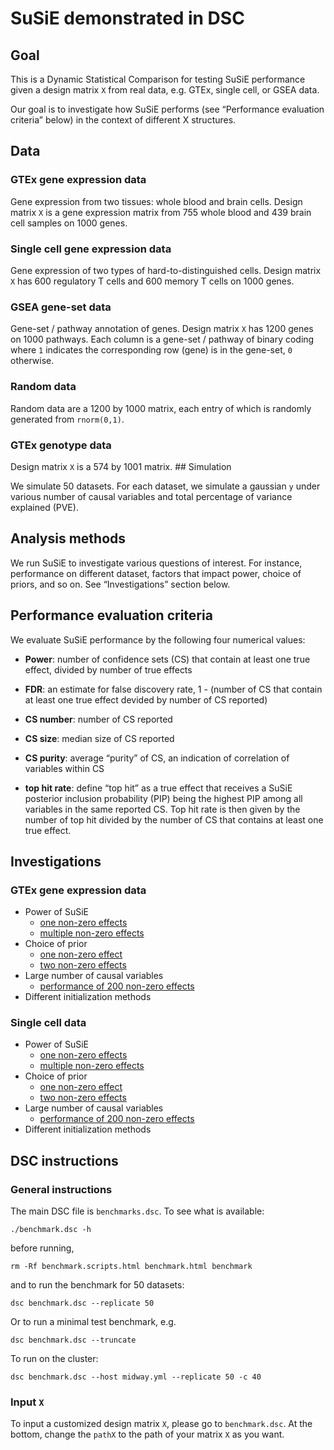 # SuSiE demonstrated in DSC

## Goal

This is a Dynamic Statistical Comparison for testing SuSiE performance given a design matrix `X` from real data, e.g. GTEx, single cell, or GSEA data.

Our goal is to investigate how SuSiE performs (see "Performance evaluation criteria" below) in the context of different X structures.

## Data 

### GTEx gene expression data

Gene expression from two tissues: whole blood and brain cells. Design matrix `X` is a gene expression matrix from 755 whole blood and 439 brain cell samples on 1000 genes. 

### Single cell gene expression data

Gene expression of two types of hard-to-distinguished cells. Design matrix `X` has 600 regulatory T cells and 600 memory T cells on 1000 genes.

### GSEA gene-set data

Gene-set / pathway annotation of genes. Design matrix `X` has 1200 genes on 1000 pathways. Each column is a gene-set / pathway of binary coding where `1` indicates the corresponding row (gene) is in the gene-set, `0` otherwise.

### Random data

Random data are a 1200 by 1000 matrix, each entry of which is randomly generated from `rnorm(0,1)`.


### GTEx genotype data

Design matrix `X` is a 574 by 1001 matrix. 
## Simulation

We simulate 50 datasets. For each dataset, we simulate a gaussian `y` under various number of causal variables and total percentage of variance explained (PVE).

## Analysis methods

We run SuSiE to investigate various questions of interest. For instance, performance on different dataset, factors that impact power, choice of priors, and so on. See "Investigations" section below.

## Performance evaluation criteria

We evaluate SuSiE performance by the following four numerical values:

  - **Power**: number of confidence sets (CS) that contain at least one true effect, divided by number of true effects
  - **FDR**: an estimate for false discovery rate, 1 - (number of CS that contain at least one true effect devided by number of CS reported)  

  - **CS number**: number of CS reported

  - **CS size**: median size of CS reported
  
  - **CS purity**: average "purity" of CS, an indication of correlation of variables within CS 
  
  - **top hit rate**: define "top hit" as a true effect that receives a SuSiE posterior inclusion probability (PIP) being the highest PIP among all variables in the same reported CS. Top hit rate is then given by the number of top hit divided by the number of CS that contains at least one true effect.

## Investigations

### GTEx gene expression data

  - Power of SuSiE
    - [one non-zero effects](analysis/gtex1.html)
    - [multiple non-zero effects](analysis/gtex3.html)

  - Choice of prior
    - [one non-zero effect](analysis/gtex2.html) 
    - [two non-zero effects](analysis/gtex4.html)

  - Large number of causal variables
    - [performance of 200 non-zero effects](analysis/gtex5.html)

  - Different initialization methods
  
### Single cell data

  - Power of SuSiE
    - [one non-zero effects](analysis/singlecell1.html)
    - [multiple non-zero effects](analysis/singlecell3.html)

  - Choice of prior
    - [one non-zero effect](analysis/singlecell2.html) 
    - [two non-zero effects](analysis/singlecell4.html)

  - Large number of causal variables
    - [performance of 200 non-zero effects](analysis/singlecell5.html)

  - Different initialization methods


## DSC instructions

### General instructions

The main DSC file is `benchmarks.dsc`. To see what is available:

```
./benchmark.dsc -h
```

before running, 
```
rm -Rf benchmark.scripts.html benchmark.html benchmark

```

and to run the benchmark for 50 datasets:

```
dsc benchmark.dsc --replicate 50
```

Or to run a minimal test benchmark, e.g.
```
dsc benchmark.dsc --truncate
```

To run on the cluster:

```
dsc benchmark.dsc --host midway.yml --replicate 50 -c 40 
```

### Input `X`

To input a customized design matrix `X`, please go to `benchmark.dsc`. At the bottom, change the `pathX` to the path of your matrix `X` as you want. 
